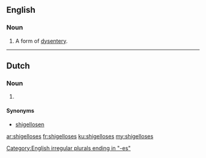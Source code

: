 ==English==

===Noun===
{{head|en|plural}}

# {{context|medicine|lang=en}} {{plural of|shigellosis|lang=en|nocat=1}}  A form of [[dysentery]].

[[Category:English irregular plurals ending in "-es"]]

----

==Dutch==

===Noun===
{{head|nl}}

# {{nl-noun form of|pl|shigellose}}

====Synonyms====
* [[shigellosen]]

[[ar:shigelloses]]
[[fr:shigelloses]]
[[ku:shigelloses]]
[[my:shigelloses]]